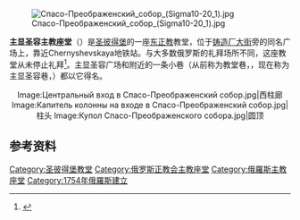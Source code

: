 [[Image:Спасо-Преображенский_собор_(Sigma10-20_1).jpg|thumb]]

'''主显圣容主教座堂'''（{{lang-ru|собор Преображения Господня всей гвардии}}）是[[圣彼得堡|圣彼得堡]]的一座[[东正教|东正教]]教堂，位于[[铸造厂大街|铸造厂大街]]旁的同名广场上，靠近Chernyshevskaya地铁站。与大多数俄罗斯的礼拜场所不同，这座教堂从未停止礼拜<ref name="encspb">{{cite web |url=http://www.encspb.ru/ru/article.php?kod=2804010365 |title=Спасо-Преображенский собор （主显圣容大教堂） |accessdate=2008-03-04 |format= |work=圣彼得堡百科全书 |language=ru |archive-date=2012-02-13 |archive-url=https://web.archive.org/web/20120213234847/http://www.encspb.ru/ru/article.php?kod=2804010365 |dead-url=no }}</ref>。主显圣容广场和附近的一条小巷（从前称为教堂巷，{{lang-ru|Церковный переулок}}，现在称为主显圣容巷，{{lang-ru|переулок Радищева}}）都以它得名。

<center><gallery>
Image:Центральный вход в Спасо-Преображенский собор.jpg|西柱廊
Image:Капитель колонны на входе в Спасо-Преображенский собор.jpg|柱头
Image:Купол Спасо-Преображенского собора.jpg|圆顶
</gallery></center>

==参考资料==
<references />

{{coord|59.943|N|30.352|E|display=title|source:ruwiki}}

[[Category:圣彼得堡教堂|Category:圣彼得堡教堂]]
[[Category:俄罗斯正教会主教座堂|Category:俄罗斯正教会主教座堂]]
[[Category:俄羅斯主教座堂|Category:俄羅斯主教座堂]]
[[Category:1754年俄羅斯建立|Category:1754年俄羅斯建立]]
